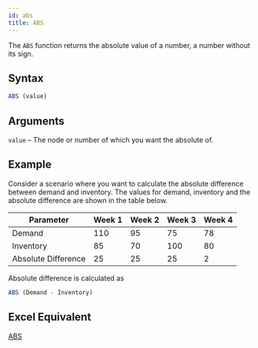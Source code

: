 ```yaml
---
id: abs
title: ABS
---
```


The `ABS` function returns the absolute value of a number, a number without its sign. 
## Syntax
```javascript
ABS (value)
```
## Arguments
`value` – The node or number of which you want the absolute of. 
## Example
Consider a scenario where you want to calculate the absolute difference between demand and inventory. 
The values for demand, inventory and the absolute difference are shown in the table below. 

| Parameter           | Week 1 | Week 2 | Week 3 | Week 4 |
|---------------------|--------|--------|--------|--------|
| Demand              | 110    | 95     | 75     | 78     |
| Inventory           | 85     | 70     | 100    | 80     |
| Absolute Difference | 25     | 25     | 25     | 2      |
Absolute difference is calculated as 
```javascript
ABS (Demand - Inventory)
```
## Excel Equivalent
[ABS](https://support.office.com/en-us/article/ABS-function-3420200F-5628-4E8C-99DA-C99D7C87713C)

